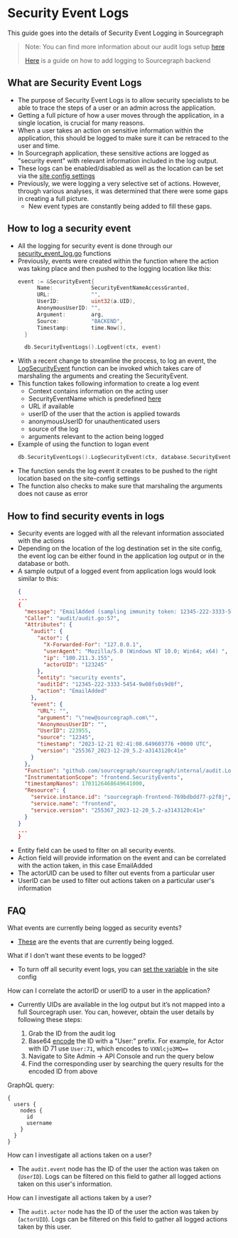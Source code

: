# Security Event Logs
This guide goes into the details of Security Event Logging in Sourcegraph
> Note: You can find more information about our audit logs setup [here](./audit_log)
>
> [Here](../dev/how-to/add_logging) is a guide on how to add logging to Sourcegraph backend

## What are Security Event Logs
- The purpose of Security Event Logs is to allow security specialists to be able to trace the steps of a user or an admin across the application.
- Getting a full picture of how a user moves through the application, in a single location, is crucial for many reasons.
- When a user takes an action on sensitive information within the application, this should be logged to make sure it can be retraced to the user and time.
- In Sourcegraph application, these sensitive actions are logged as "security event" with relevant information included in the log output.
- These logs can be enabled/disabled as well as the location can be set via the [site config settings](./audit_log#configuring)
- Previously, we were logging a very selective set of actions. However, through various analyses, it was determined that there were some gaps in creating a full picture.
  - New event types are constantly being added to fill these gaps.


## How to log a security event
- All the logging for security event is done through our [security_event_log.go](https://sourcegraph.com/github.com/sourcegraph/sourcegraph/-/blob/internal/database/security_event_logs.go) functions
- Previously, events were created within the function where the action was taking place and then pushed to the logging location like this:
  ```go
  event := &SecurityEvent{
		Name:            SecurityEventNameAccessGranted,
		URL:             "",
		UserID:          uint32(a.UID),
		AnonymousUserID: "",
		Argument:        arg,
		Source:          "BACKEND",
		Timestamp:       time.Now(),
	}

	db.SecurityEventLogs().LogEvent(ctx, event)
  
- With a recent change to streamline the process, to log an event, the [LogSecurityEvent](https://sourcegraph.com/github.com/sourcegraph/sourcegraph/-/blob/internal/database/security_event_logs.go?L253:34&popover=pinned) function can be invoked which takes care of marshaling the arguments and creating the SecurityEvent.
- This function takes following information to create a log event
  - Context contains information on the acting user
  - SecurityEventName which is predefined [here](https://sourcegraph.com/github.com/sourcegraph/sourcegraph/-/blob/internal/database/security_event_logs.go?L22-101)
  - URL if available
  - userID of the user that the action is applied towards
  - anonymousUserID for unauthenticated users
  - source of the log
  - arguments relevant to the action being logged
- Example of using the function to logan event
  ```go
  db.SecurityEventLogs().LogSecurityEvent(ctx, database.SecurityEventNameEmailAdded, r.URL.Path, uint32(actr.UID), "", "BACKEND", email)

- The function sends the log event it creates to be pushed to the right location based on the site-config settings
- The function also checks to make sure that marshaling the arguments does not cause as error

## How to find security events in logs
- Security events are logged with all the relevant information associated with the actions
- Depending on the location of the log destination set in the site config, the event log can be either found in the application log output or in the database or both.
- A sample output of a logged event from application logs would look similar to this:
  ```JSON
  {
  ...
  {
    "message": "EmailAdded (sampling immunity token: 12345-222-3333-5454-9w08fs0s9d8f)",
    "Caller": "audit/audit.go:57",
    "Attributes": {
      "audit": {
        "actor": {
          "X-Forwarded-For": "127.0.0.1",
          "userAgent": "Mozilla/5.0 (Windows NT 10.0; Win64; x64) ",
          "ip": "100.211.3.155",
          "actorUID": "123245"
        },
        "entity": "security events",
        "auditId": "12345-222-3333-5454-9w08fs0s9d8f",
        "action": "EmailAdded"
      },
      "event": {
        "URL": "",
        "argument": "\"new@sourcegraph.com\"",
        "AnonymousUserID": "",
        "UserID": 223955,
        "source": "12345",
        "timestamp": "2023-12-21 02:41:08.649603776 +0000 UTC",
        "version": "255367_2023-12-20_5.2-a3143120c41e"
      }
    },
    "Function": "github.com/sourcegraph/sourcegraph/internal/audit.Log",
    "InstrumentationScope": "frontend.SecurityEvents",
    "timestampNanos": 1703126468649641000,
    "Resource": {
      "service.instance.id": "sourcegraph-frontend-769bdbdd77-p2f8j",
      "service.name": "frontend",
      "service.version": "255367_2023-12-20_5.2-a3143120c41e"
    }
  }
  ...
  }

- Entity field can be used to filter on all security events.
- Action field will provide information on the event and can be correlated with the action taken, in this case EmailAdded
- The actorUID can be used to filter out events from a particular user
- UserID can be used to filter out actions taken on a particular user's information
  
## FAQ
What events are currently being logged as security events?
- [These](https://sourcegraph.com/github.com/sourcegraph/sourcegraph/-/blob/internal/database/security_event_logs.go?L22-101) are the events that are currently being logged.

What if I don't want these events to be logged?
- To turn off all security event logs, you can [set the variable](https://docs.sourcegraph.com/admin/audit_log#excessive-audit-logging) in the site config

How can I correlate the actorID or userID to a user in the application?

- Currently UIDs are available in the log output but it’s not mapped into a full Sourcegraph user. You can, however, obtain the user details by following these steps:

  1. Grab the ID from the audit log
  1. Base64 [encode](https://www.base64encode.org) the ID with a "User:" prefix. For example, for Actor with ID 71 use `User:71`, which encodes to `VXNlcjo3MQ==`
  1. Navigate to Site Admin -> API Console and run the query below
  1. Find the corresponding user by searching the query results for the encoded ID from above

 GraphQL query:
 ```
 {
   users {
     nodes {
       id
       username
     }
   }
 }
 ```

How can I investigate all actions taken on a user?
- The `audit.event` node has the ID of the user the action was taken on (`UserID`). Logs can be filtered on this field to gather all logged actions taken on this user's information.

How can I investigate all actions taken by a user?
- The `audit.actor` node has the ID of the user the action was taken by (`actorUID`). Logs can be filtered on this field to gather all logged actions taken by this user.

